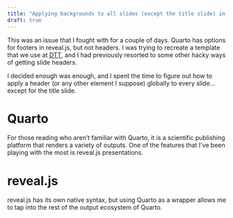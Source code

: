 ```yaml
---
title: "Applying backgrounds to all slides (except the title slide) in Quarto reveal.js presentations"
draft: true
---
```


This was an issue that I fought with for a couple of days. Quarto has options for footers in reveal.js, but not headers. I was trying to recreate a template that we use at [DTT](https://www.niehs.nih.gov/research/atniehs/dtt/index.cfm), and I had previously resorted to some other hacky ways of getting slide headers.

I decided enough was enough, and I spent the time to figure out how to apply a header (or any other element I suppose) globally to every slide... except for the title slide.

# Quarto

For those reading who aren't familiar with Quarto, it is a scientific publishing platform that renders a variety of outputs. One of the features that I've been playing with the most is reveal.js presentations.

# reveal.js

reveal.js has its own native syntax, but using Quarto as a wrapper allows me to tap into the rest of the output ecosystem of Quarto.


